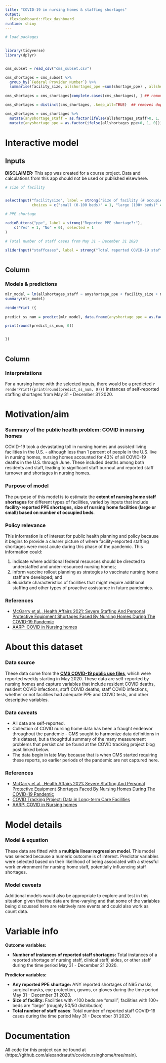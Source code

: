 ```yaml
---
title: "COVID-19 in nursing homes & staffing shortages"
output: 
  flexdashboard::flex_dashboard
runtime: shiny
---
```


```r
# load packages
 

library(tidyverse)
library(dplyr)


cms_subset = read_csv("cms_subset.csv") 

cms_shortages = cms_subset %>% 
  group_by(`Federal Provider Number`) %>%
  summarise(facility_size, allshortages_ppe =sum(shortage_ppe) , allshortages_staff = sum(shortage_staff), `Provider State`, max_totstaffcases = max(`Staff Total Confirmed COVID-19`))
  
cms_shortages = cms_shortages[complete.cases(cms_shortages), ] ## removes NA rows

cms_shortages = distinct(cms_shortages, .keep_all=TRUE)  ## removes duplicate rows

cms_shortages = cms_shortages %>%
  mutate(anyshortage_staff = as.factor(ifelse(allshortages_staff>0, 1, 0))) %>%
  mutate(anyshortage_ppe = as.factor(ifelse(allshortages_ppe>0, 1, 0)))


```



Interactive model 
=======================================================================

Inputs {.sidebar}
-------------------------------------

 **DISCLAIMER:** This app was created for a course project. Data and calculations from this app should not be used or published elsewhere. 


```r

# size of facility


selectInput("facilitysize", label = strong("Size of facility (# occupied beds):"), 
            choices = c("small (0-100 beds)" = 1, "large (100+ beds)" = 2), selected = 1)

# PPE shortage

radioButtons("ppe", label = strong("Reported PPE shortage?:"),
    c("Yes" = 1, "No" = 0), selected = 1
)

# Total number of staff cases from May 31 - December 31 2020

sliderInput("staffcases", label = strong("Total reported COVID-19 staff cases"), min = 0, max = 230, value = 20, step = 1)



```
 
Column
-------------------------------------

    
### **Models & predictions**

```r

mlr_model = lm(allshortages_staff ~ anyshortage_ppe + facility_size + max_totstaffcases, data = cms_shortages)
summary(mlr_model)

renderPrint ({
 
predict_ss_num = predict(mlr_model, data.frame(anyshortage_ppe = as.factor(input$ppe), facility_size = as.numeric(input$facilitysize), max_totstaffcases = input$staffcases))

print(round(predict_ss_num, 0))


}) 



```



Column
-------------------------------------
    
### **Interpretations** 
    
For a nursing home with the selected inputs, there would be a predicted `r renderPrint({print(round(predict_ss_num, 0)})` instances of self-reported staffing shortages from May 31 - December 31 2020.




Motivation/aim
=======================================================================

### **Summary of the public health problem: COVID in nursing homes**

COVID-19 took a devastating toll in nursing homes and assisted living facilities in the U.S. - although less than 1 percent of people in the U.S. live in nursing homes, nursing homes accounted for 43% of all COVID-19 deaths in the U.S. through June. These included deaths among both residents and staff, leading to significant staff burnout and reported staff turnover and shortages in nursing homes. 

### **Purpose of model**

The purpose of this model is to estimate the **extent of nursing home staff shortages** for different types of facilities, varied by inputs that include  **facility-reported PPE shortages,** **size of nursing home facilities (large or small) based on number of occupied beds**.  

### **Policy relevance** 

This information is of interest for public health planning and policy because it begins to provide a clearer picture of where facility-reported staffing shortages were most acute during this phase of the pandemic. This information could: 

1) indicate where additional federal resources should be directed to understaffed and under-resourced nursing homes;
2) inform vaccine rollout planning as strategies to vaccinate nursing home staff are developed; and 
3) elucidate characteristics of facilities that might require additional staffing and other types of proactive assistance in future pandemics.

### **References**

+ [McGarry et al., Health Affairs 2021: Severe Staffing And Personal Protective Equipment Shortages Faced By Nursing Homes During The COVID-19 Pandemic](https://www.healthaffairs.org/doi/10.1377/hlthaff.2020.01269)
+ [AARP: COVID in Nursing homes](https://www.aarp.org/caregiving/health/info-2020/covid-19-nursing-homes-an-american-tragedy.html)



About this dataset
=======================================================================

### **Data source**

These data come from the [**CMS COVID-19 public use files**](https://data.cms.gov/stories/s/COVID-19-Nursing-Home-Data/bkwz-xpvg/), which were reported weekly starting in May 2020. These data are self-reported by nursing homes and capture variables that include resident COVID deaths, resident COVID infections, staff COVID deaths, staff COVID infections, whether or not facilities had adequate PPE and COVID tests, and other descriptive variables. 

### **Data caveats**

+ All data are self-reported.
+ Collection of COVID nursing home data has been a fraught endeavor throughout the pandemic - CMS sought to harmonize data definitions in this dataset, but a thoughtful summary of the many measurement problems that persist can be found at the COVID tracking project blog post linked below. 
+ The data begin in late May because that is when CMS started requiring these reports, so earlier periods of the pandemic are not captured here.

### **References**

+ [McGarry et al., Health Affairs 2021: Severe Staffing And Personal Protective Equipment Shortages Faced By Nursing Homes During The COVID-19 Pandemic](https://www.healthaffairs.org/doi/10.1377/hlthaff.2020.01269)
+ [COVID Tracking Project: Data in Long-term Care Facilities](https://covidtracking.com/analysis-updates/federal-covid-data-101-working-with-cms-nursing-home-data)
+ [AARP: COVID in Nursing homes](https://www.aarp.org/caregiving/health/info-2020/covid-19-nursing-homes-an-american-tragedy.html)



Model details
=======================================================================

### **Model & equation**

These data are fitted with a **multiple linear regression model**. This model was selected because a numeric outcome is of interest. Predictor variables were selected based on their likelihood of being associated with a stressful work environment for nursing home staff, potentially influencing staff shortages. 

### **Model caveats**

Additional models would also be appropriate to explore and test in this situation given that the data are time-varying and that some of the variables being discussed here are relatively rare events and could also work as count data. 

Variable info
=======================================================================
**Outcome variables:** 

+ **Number of instances of reported staff shortages:** Total instances of a reported shortage of nursing staff, clinical staff, aides, or other staff during the time period May 31 - December 21 2020. 

**Predictor variables:** 

+ **Any reported PPE shortage:** ANY reported shortages of N95 masks, surgical masks, eye protection, gowns, or gloves during the time period May 31 - December 31 2020.
+ **Size of facility:** Facilities with <100 beds are "small"; facilities with 100+ beds are "large" (roughly 50/50 distribution)
+ **Total number of staff cases**: Total number of reported staff COVID-19 cases during the time period May 31 - December 31 2020.


Documentation
=======================================================================

All code for this project can be found at (https://github.com/alexandraruth/covidnursinghome/tree/main). 
